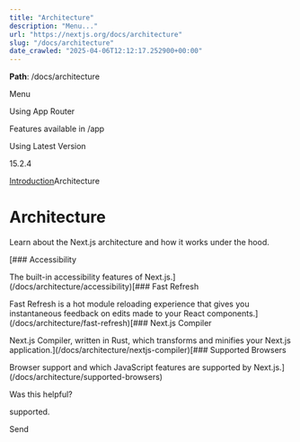 ---
title: "Architecture"
description: "Menu..."
url: "https://nextjs.org/docs/architecture"
slug: "/docs/architecture"
date_crawled: "2025-04-06T12:12:17.252900+00:00"
---

**Path**: /docs/architecture

Menu

Using App Router

Features available in /app

Using Latest Version

15.2.4

[Introduction](/docs)Architecture

# Architecture

Learn about the Next.js architecture and how it works under the hood.

[### Accessibility

The built-in accessibility features of Next.js.](/docs/architecture/accessibility)[### Fast Refresh

Fast Refresh is a hot module reloading experience that gives you instantaneous feedback on edits made to your React components.](/docs/architecture/fast-refresh)[### Next.js Compiler

Next.js Compiler, written in Rust, which transforms and minifies your Next.js application.](/docs/architecture/nextjs-compiler)[### Supported Browsers

Browser support and which JavaScript features are supported by Next.js.](/docs/architecture/supported-browsers)

Was this helpful?

supported.

Send